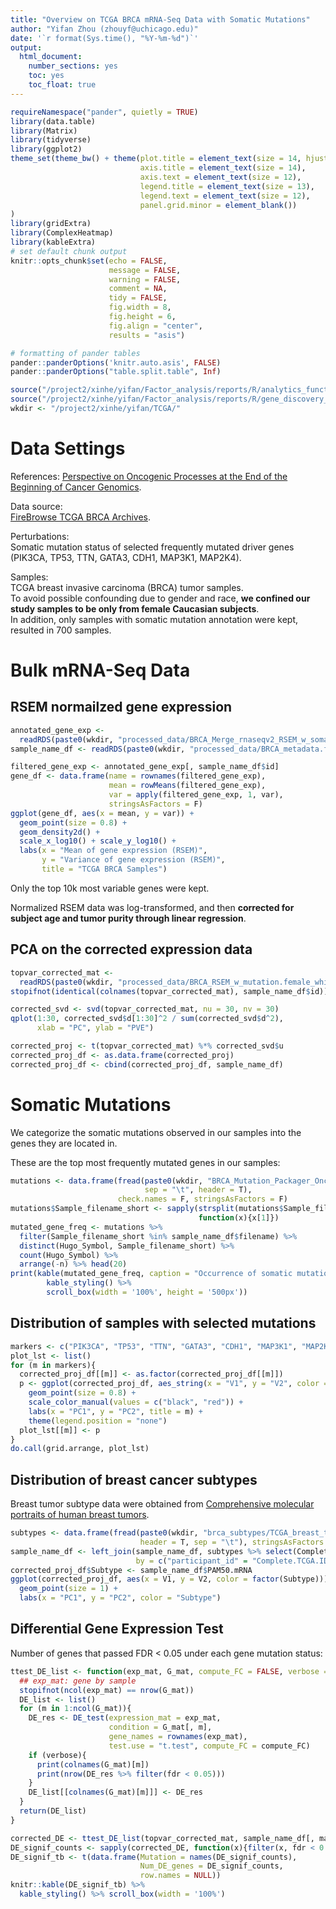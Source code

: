 ```yaml
---
title: "Overview on TCGA BRCA mRNA-Seq Data with Somatic Mutations"
author: "Yifan Zhou (zhouyf@uchicago.edu)"
date: '`r format(Sys.time(), "%Y-%m-%d")`'
output:
  html_document:
    number_sections: yes
    toc: yes
    toc_float: true
---
```


```r
requireNamespace("pander", quietly = TRUE)
library(data.table)
library(Matrix)
library(tidyverse)
library(ggplot2)
theme_set(theme_bw() + theme(plot.title = element_text(size = 14, hjust = 0.5),
                             axis.title = element_text(size = 14),
                             axis.text = element_text(size = 12),
                             legend.title = element_text(size = 13),
                             legend.text = element_text(size = 12),
                             panel.grid.minor = element_blank())
)
library(gridExtra)
library(ComplexHeatmap)
library(kableExtra)
# set default chunk output
knitr::opts_chunk$set(echo = FALSE,
                      message = FALSE,
                      warning = FALSE,
                      comment = NA,
                      tidy = FALSE,
                      fig.width = 8,
                      fig.height = 6,
                      fig.align = "center",
                      results = "asis")

# formatting of pander tables
pander::panderOptions('knitr.auto.asis', FALSE)
pander::panderOptions("table.split.table", Inf)
```

```r
source("/project2/xinhe/yifan/Factor_analysis/reports/R/analytics_functions.R")
source("/project2/xinhe/yifan/Factor_analysis/reports/R/gene_discovery_functions.R")
wkdir <- "/project2/xinhe/yifan/TCGA/"
```

# Data Settings

References:
[Perspective on Oncogenic Processes at the End of the Beginning of Cancer Genomics](https://www.ncbi.nlm.nih.gov/pmc/articles/PMC5916814/).

Data source:   
[FireBrowse TCGA BRCA Archives](http://firebrowse.org/?cohort=BRCA&download_dialog=true).

Perturbations:    
Somatic mutation status of selected frequently mutated driver genes (PIK3CA, TP53, TTN, GATA3, CDH1, MAP3K1, MAP2K4).

Samples:    
TCGA breast invasive carcinoma (BRCA) tumor samples.   
To avoid possible confounding due to gender and race, **we confined our study samples to be only from female Caucasian subjects**.    
In addition, only samples with somatic mutation annotation were kept, resulted in 700 samples.

# Bulk mRNA-Seq Data

## RSEM normailzed gene expression

```r
annotated_gene_exp <-
  readRDS(paste0(wkdir, "processed_data/BRCA_Merge_rnaseqv2_RSEM_w_somatic_mutations.rds"))
sample_name_df <- readRDS(paste0(wkdir, "processed_data/BRCA_metadata.female_white_only.rds"))
```

```r
filtered_gene_exp <- annotated_gene_exp[, sample_name_df$id]
gene_df <- data.frame(name = rownames(filtered_gene_exp),
                      mean = rowMeans(filtered_gene_exp),
                      var = apply(filtered_gene_exp, 1, var),
                      stringsAsFactors = F)
ggplot(gene_df, aes(x = mean, y = var)) +
  geom_point(size = 0.8) +
  geom_density2d() +
  scale_x_log10() + scale_y_log10() +
  labs(x = "Mean of gene expression (RSEM)",
       y = "Variance of gene expression (RSEM)",
       title = "TCGA BRCA Samples")
```

Only the top 10k most variable genes were kept.

Normalized RSEM data was log-transformed, and then **corrected for subject age and tumor purity through linear regression**.

## PCA on the corrected expression data

```r
topvar_corrected_mat <-
  readRDS(paste0(wkdir, "processed_data/BRCA_RSEM_w_mutation.female_white_only.top10k_var_scaled.corrected.rds"))
stopifnot(identical(colnames(topvar_corrected_mat), sample_name_df$id))
```


```r
corrected_svd <- svd(topvar_corrected_mat, nu = 30, nv = 30)
qplot(1:30, corrected_svd$d[1:30]^2 / sum(corrected_svd$d^2),
      xlab = "PC", ylab = "PVE")

corrected_proj <- t(topvar_corrected_mat) %*% corrected_svd$u
corrected_proj_df <- as.data.frame(corrected_proj)
corrected_proj_df <- cbind(corrected_proj_df, sample_name_df)
```

# Somatic Mutations

We categorize the somatic mutations observed in our samples into the genes they are located in.

These are the top most frequently mutated genes in our samples:
```r
mutations <- data.frame(fread(paste0(wkdir, "BRCA_Mutation_Packager_Oncotated_Calls/merged_TCGA_BRCA_mutations.txt"),
                              sep = "\t", header = T),
                        check.names = F, stringsAsFactors = F)
mutations$Sample_filename_short <- sapply(strsplit(mutations$Sample_filename, split = "[.]"),
                                          function(x){x[1]})
mutated_gene_freq <- mutations %>%
  filter(Sample_filename_short %in% sample_name_df$filename) %>%
  distinct(Hugo_Symbol, Sample_filename_short) %>%
  count(Hugo_Symbol) %>%
  arrange(-n) %>% head(20)
print(kable(mutated_gene_freq, caption = "Occurrence of somatic mutations out of 700 samples:") %>%
        kable_styling() %>%
        scroll_box(width = '100%', height = '500px'))
```

## Distribution of samples with selected mutations

```r
markers <- c("PIK3CA", "TP53", "TTN", "GATA3", "CDH1", "MAP3K1", "MAP2K4")
plot_lst <- list()
for (m in markers){
  corrected_proj_df[[m]] <- as.factor(corrected_proj_df[[m]])
  p <- ggplot(corrected_proj_df, aes_string(x = "V1", y = "V2", color = m)) +
    geom_point(size = 0.8) +
    scale_color_manual(values = c("black", "red")) +
    labs(x = "PC1", y = "PC2", title = m) +
    theme(legend.position = "none")
  plot_lst[[m]] <- p
}
do.call(grid.arrange, plot_lst)
```

## Distribution of breast cancer subtypes

Breast tumor subtype data were obtained from [Comprehensive molecular portraits of human breast tumors](https://www.ncbi.nlm.nih.gov/pmc/articles/PMC3465532/).

```r
subtypes <- data.frame(fread(paste0(wkdir, "brca_subtypes/TCGA_breast_tumors_subtypes.txt"),
                             header = T, sep = "\t"), stringsAsFactors = F)
sample_name_df <- left_join(sample_name_df, subtypes %>% select(Complete.TCGA.ID, PAM50.mRNA),
                            by = c("participant_id" = "Complete.TCGA.ID"))
corrected_proj_df$Subtype <- sample_name_df$PAM50.mRNA
ggplot(corrected_proj_df, aes(x = V1, y = V2, color = factor(Subtype))) +
  geom_point(size = 1) +
  labs(x = "PC1", y = "PC2", color = "Subtype")
```

## Differential Gene Expression Test

Number of genes that passed FDR < 0.05 under each gene mutation status:
```r
ttest_DE_list <- function(exp_mat, G_mat, compute_FC = FALSE, verbose = TRUE){
  ## exp_mat: gene by sample
  stopifnot(ncol(exp_mat) == nrow(G_mat))
  DE_list <- list()
  for (m in 1:ncol(G_mat)){
    DE_res <- DE_test(expression_mat = exp_mat,
                      condition = G_mat[, m],
                      gene_names = rownames(exp_mat),
                      test.use = "t.test", compute_FC = compute_FC)
    if (verbose){
      print(colnames(G_mat)[m])
      print(nrow(DE_res %>% filter(fdr < 0.05)))
    }
    DE_list[[colnames(G_mat)[m]]] <- DE_res
  }
  return(DE_list)
}

corrected_DE <- ttest_DE_list(topvar_corrected_mat, sample_name_df[, markers], verbose = F)
DE_signif_counts <- sapply(corrected_DE, function(x){filter(x, fdr < 0.05) %>% nrow()})
DE_signif_tb <- t(data.frame(Mutation = names(DE_signif_counts),
                             Num_DE_genes = DE_signif_counts,
                             row.names = NULL))
knitr::kable(DE_signif_tb) %>%
  kable_styling() %>% scroll_box(width = '100%')
```
